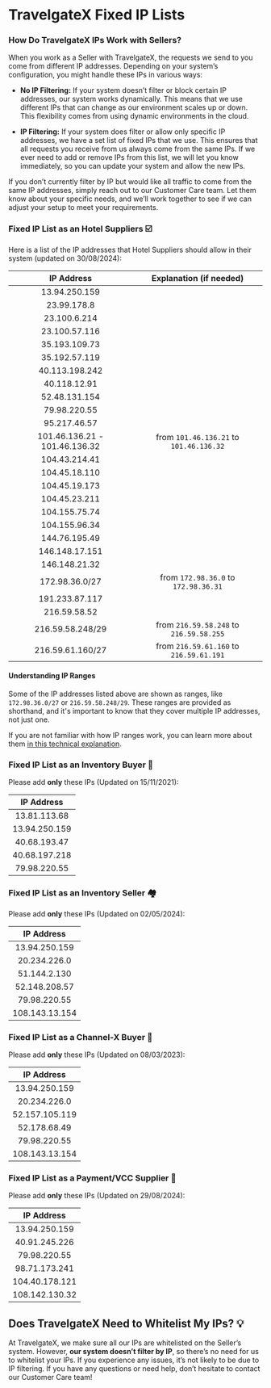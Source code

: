 ﻿---
sidebar_position: 2
---

# TravelgateX Fixed IP Lists

### How Do TravelgateX IPs Work with Sellers?

When you work as a Seller with TravelgateX, the requests we send to you come from different IP addresses. Depending on your system’s configuration, you might handle these IPs in various ways:

- **No IP Filtering:** If your system doesn’t filter or block certain IP addresses, our system works dynamically. This means that we use different IPs that can change as our environment scales up or down. This flexibility comes from using dynamic environments in the cloud.

- **IP Filtering:** If your system does filter or allow only specific IP addresses, we have a set list of fixed IPs that we use. This ensures that all requests you receive from us always come from the same IPs. If we ever need to add or remove IPs from this list, we will let you know immediately, so you can update your system and allow the new IPs.

If you don’t currently filter by IP but would like all traffic to come from the same IP addresses, simply reach out to our Customer Care team. Let them know about your specific needs, and we’ll work together to see if we can adjust your setup to meet your requirements.

### Fixed IP List as an Hotel Suppliers ☑️
Here is a list of the IP addresses that Hotel Suppliers should allow in their system (updated on 30/08/2024):

| **IP Address**                     |   Explanation (if needed)               |  
| :--------------------------------: |  :------------------------------------: |  
| 13.94.250.159                      |                                         |  
| 23.99.178.8                        |                                         |  
| 23.100.6.214                       |                                         |  
| 23.100.57.116                      |                                         |  
| 35.193.109.73                      |                                         |  
| 35.192.57.119                      |                                         |  
| 40.113.198.242                     |                                         |  
| 40.118.12.91                       |                                         |  
| 52.48.131.154                      |                                         |  
| 79.98.220.55                       |                                         |  
| 95.217.46.57                       |                                         |  
| 101.46.136.21 - 101.46.136.32      | from `101.46.136.21` to `101.46.136.32` |  
| 104.43.214.41                      |                                         |  
| 104.45.18.110                      |                                         |  
| 104.45.19.173                      |                                         |  
| 104.45.23.211                      |                                         |  
| 104.155.75.74                      |                                         |  
| 104.155.96.34                      |                                         |  
| 144.76.195.49                      |                                         |  
| 146.148.17.151                     |                                         |  
| 146.148.21.32                      |                                         |  
| 172.98.36.0/27                     | from `172.98.36.0` to `172.98.36.31`    |  
| 191.233.87.117                     |                                         |  
| 216.59.58.52                       |                                         |  
| 216.59.58.248/29                   | from `216.59.58.248` to `216.59.58.255` |  
| 216.59.61.160/27                   | from `216.59.61.160` to `216.59.61.191` |

#### Understanding IP Ranges

Some of the IP addresses listed above are shown as ranges, like `172.98.36.0/27` or `216.59.58.248/29`. These ranges are provided as shorthand, and it's important to know that they cover multiple IP addresses, not just one.

If you are not familiar with how IP ranges work, you can learn more about them [in this technical explanation](https://www.cloudflare.com/learning/network-layer/what-is-an-ip-address/).

### Fixed IP List as an Inventory Buyer 🏨
Please add **only** these IPs (Updated on 15/11/2021):

| **IP Address**         |  
| :--------------------: |  
| 13.81.113.68           |  
| 13.94.250.159          |  
| 40.68.193.47           |  
| 40.68.197.218          |  
| 79.98.220.55           |

### Fixed IP List as an Inventory Seller 🏘️
Please add **only** these IPs (Updated on 02/05/2024):

| **IP Address**         |  
| :--------------------: |  
| 13.94.250.159          |  
| 20.234.226.0           |  
| 51.144.2.130           |  
| 52.148.208.57          |  
| 79.98.220.55           |  
| 108.143.13.154         |

### Fixed IP List as a Channel-X Buyer 🚀
Please add **only** these IPs (Updated on 08/03/2023):

| **IP Address**         |    
| :--------------------: |  
| 13.94.250.159          | 
| 20.234.226.0           |
| 52.157.105.119         |  
| 52.178.68.49           |  
| 79.98.220.55           | 
| 108.143.13.154         |

### Fixed IP List as a Payment/VCC Supplier 📑
Please add **only** these IPs (Updated on 29/08/2024):

| **IP Address**         |  
| :--------------------: |  
| 13.94.250.159          |   
| 40.91.245.226          |  
| 79.98.220.55           |  
| 98.71.173.241          |  
| 104.40.178.121         |  
| 108.142.130.32         |

## Does TravelgateX Need to Whitelist My IPs? 💡
At TravelgateX, we make sure all our IPs are whitelisted on the Seller’s system. However, **our system doesn’t filter by IP**, so there’s no need for us to whitelist your IPs. If you experience any issues, it’s not likely to be due to IP filtering.
If you have any questions or need help, don’t hesitate to contact our Customer Care team!

<TipContactCustomerCare/>
